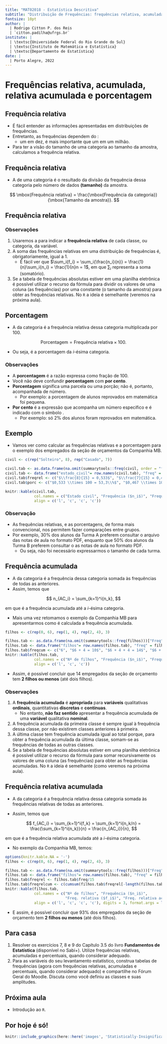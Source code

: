 ```yaml
---
title: "MAT02018 - Estatística Descritiva"
subtitle: "Distribuição de Frequências: frequências relativa, acumulada, relativa acumulada e porcentagem"
fontsize: 10pt
author: |
  | Rodrigo Citton P. dos Reis
  | `citton.padilha@ufrgs.br`
institute: |
  | \textsc{Universidade Federal do Rio Grande do Sul}
  | \textsc{Instituto de Matemática e Estatística}
  | \textsc{Departamento de Estatística}
date: |
  | Porto Alegre, 2022
---
```


# Frequências relativa, acumulada, relativa acumulada e porcentagem

## Frequência relativa {.allowframebreaks}

- É fácil entender as informações apresentadas em distribuições de frequências\footnote{A distribuição de frequências nos apresenta quantos indivíduos apresentaram determinada característica (valor da variável) no conjunto de dados que estamos observando.}.
- Entretanto, as frequências dependem do \structure{tamanho da amostra}:
    + um em dez, é mais importante que um em um milhão.
- Para ter a visão do tamanho de uma categoria \structure{em relação} ao tamanho da amostra, calculamos a frequência relativa.

## Frequência relativa {.allowframebreaks}

- A \structure{frequência relativa} de uma categoria é o resultado da divisão da frequência dessa categoria pelo número de dados __(tamanho)__ da amostra.

$$
\mbox{Frequência relativa} = \frac{\mbox{Frequência da categoria}}{\mbox{Tamanho da amostra}}.
$$

## Frequência relativa {.allowframebreaks}

### Observações

1. Usaremos a \structure{notação $f_i = \frac{n_i}{n}$} para indicar a __frequência relativa__ de cada classe, ou categoria, da variável.
2. A soma das frequências relativas em uma distribuição de frequências é, obrigatoriamente, igual a 1.
    + É fácil ver que $\sum_i{f_i} = \sum_i{\frac{n_i}{n}} = \frac{1}{n}\sum_i{n_i} = \frac{1}{n}n = 1$, em que $\sum_i{}$ representa a soma (somatório).
3. Se a tabela de frequências absolutas estiver em uma planilha eletrônica é possível utilizar o recurso da fórmula para dividir os valores de uma coluna (as frequências) por uma constante (o tamanho da amostra) para obter as frequências relativas. No `R` a ideia é semelhante (veremos na próxima aula).

## Porcentagem {.allowframebreaks}

- A \structure{porcentagem} da categoria é a frequência relativa dessa categoria multiplicada por 100.

$$
\mbox{Porcentagem} = \mbox{Frequência relativa} \times 100.
$$

- Ou seja, \structure{$\mbox{Porcentagem}_i = f_i \times 100$} é a porcentagem da $i$-ésima categoria.

\framebreak

### Observações

- A __porcentagem__ é a razão expressa como fração de 100.
- Você não deve confundir __porcentagem__ com __por cento__.
- __Porcentagem__ significa uma parcela ou uma porção; não é, portanto, acompanhada de número.
    - Por exemplo: a porcentagem de alunos reprovados em matemática foi pequena.
- __Por cento__ é a expressão que acompanha um número específico e é indicado com o símbolo \structure{\%}.
    - Por exemplo: só 2% dos alunos foram reprovados em matemática.

## Exemplo {.allowframebreaks}

- Vamos ver como calcular as frequências relativas e a porcentagem para o exemplo dos empregados da seção de orçamentos da Companhia MB.

\footnotesize

```r
civil <- c(rep("Solteiro", 8), rep("Casado", 7))

civil.tab <- as.data.frame(na.omit(summarytools::freq(civil, order = "freq")))["Freq"]
civil.tab <- data.frame("estado_civil"= row.names(civil.tab), "freq" = civil.tab$Freq)
civil.tab$freqrel <- c("$\\frac{8}{15} = 0,533$", "$\\frac{7}{15} = 0,467$", "1,000")
civil.tab$porc <- c("$0,533 \\times 100 = 53,3\\%$", "$0,467 \\times 100 = 46,7\\%$", "100,0\\%")

knitr::kable(civil.tab,
             col.names = c("Estado civil", "Frequência ($n_i$)", "Frequência relativa ($f_i$)", "Porcentagem"),
             align = c('l', 'c', 'c', 'c'))
```

\framebreak

### Observação

- As frequências relativas, e as porcentagens, de forma mais convencional, nos permitem fazer comparações entre grupos.
- Por exemplo, 30% dos alunos da Turma A preferem consultar o arquivo das notas de aula no formato PDF, enquanto que 50% dos alunos da Turma B preferem consultar o as notas de aula no formato PDF. 
    - Ou seja, não foi necessário expressarmos o tamanho de cada turma.
    
## Frequência acumulada {.allowframebreaks}

- A \structure{frequência acumulada} da categoria é a frequência dessa categoria somada às frequências de todas as anteriores.
- Assim, temos que

$$
n_{AC_i} = \sum_{k=1}^i{n_k},
$$

em que \structure{$n_{AC_i}$} é a frequência acumulada até a $i$-ésima categoria.

\framebreak

- Mais uma vez retomamos o exemplo da Companhia MB para apresentarmos como é calculada a frequência acumulada.

```r
filhos <- c(rep(0, 6), rep(1, 4), rep(2, 4), 3)

filhos.tab <- as.data.frame(na.omit(summarytools::freq(filhos)))["Freq"]
filhos.tab <- data.frame("filhos"= row.names(filhos.tab), "freq" = filhos.tab$Freq)
filhos.tab$freqcum <- c("6", "$6 + 4 = 10$", "$6 + 4 + 4 = 14$", "$6 + 4 + 4 + 1= 15$", "-")
knitr::kable(filhos.tab,
             col.names = c("Nº de filhos", "Frequência ($n_i$)", "Frequência acumulada"),
             align = c('l', 'c', 'c'))
```

- Assim, é possível concluir que 14 empregados da seção de orçamento tem __2 filhos ou menos__ (até dois filhos).

\framebreak

### Observações

1. A __frequência acumulada__ é __apropriada__ para __variáveis__ qualitativas __ordinais__, quantitativas __discretas__ e __contínuas__.
    + No entanto, __não faz sentido__ apresentar a frequência acumulada de uma __variável__ qualitativa __nominal__.
2. A frequência acumulada da primeira classe é sempre igual à frequência dessa classe, por não existirem classes anteriores à primeira.
3. A última classe tem frequência acumulada igual ao total porque, para obter a frequência acumulada da última classe, somam-se as frequências de todas as outras classes.
4. Se a tabela de frequências absolutas estiver em uma planilha eletrônica é possível utilizar o recurso da fórmula para somar recursivamente os valores de uma coluna (as frequências) para obter as frequências acumuladas. No `R` a ideia é semelhante (como veremos na próxima aula).

## Frequência relativa acumulada {.allowframebreaks}

- A \structure{frequência relativa acumulada} da categoria é a frequência relativa dessa categoria somada às frequências relativas de todas as anteriores.

- Assim, temos que

$$
f_{AC_i} = \sum_{k=1}^i{f_k} = \sum_{k=1}^i{n_k/n} = \frac{\sum_{k=1}^i{n_k}}{n} = \frac{n_{AC_i}}{n},
$$

em que \structure{$f_{AC_i}$} é a frequência relativa acumulada até a $i$-ésima categoria.

\framebreak

- No exemplo da Companhia MB, temos:

```r
options(knitr.kable.NA = '-')
filhos <- c(rep(0, 6), rep(1, 4), rep(2, 4), 3)

filhos.tab <- as.data.frame(na.omit(summarytools::freq(filhos)))["Freq"]
filhos.tab <- data.frame("filhos"= row.names(filhos.tab), "freq" = filhos.tab$Freq)
filhos.tab$freqrel <- filhos.tab$freq/15
filhos.tab$freqrelcum <- c(cumsum(filhos.tab$freqrel[-length(filhos.tab$freqrel)]), NA)
knitr::kable(filhos.tab,
             col.names = c("Nº de filhos", "Frequência ($n_i$)",
                           "Freq. relativa ($f_i$)", "Freq. relativa acumulada"),
             align = c('l', 'c', 'c', 'c'), digits = 3, format.args = list(decimal.mark = ','))
```

- E assim, é possível concluir que 93% dos empregados da seção de orçamento tem __2 filhos ou menos__ (até dois filhos)\footnote{{\bf Exercício:} qual a porcentagem de empregados da seção de orçamentos com mais de um filho?}.

## Para casa

1. Resolver os exercícios 7, 8 e 9 do Capítulo 3.5 do livro __Fundamentos de Estatística__\footnote{Vieira, S. {\bf Fundamentos de Estatística}, Atlas, 2019, pg. 39-40.} (disponível no Sabi+). Utilize frequências relativas, acumuladas e percentuais, quando considerar adequado.
2. Para as variáveis do seu levantamento estatístico, construa tabelas de frequências (agora com frequências relativas, acumuladas e percentuais, quando considerar adequado) e compartilhe no Fórum Geral do Moodle. Discuta como você definiu as classes e suas amplitudes.

## Próxima aula 

- Introdução ao `R`.

<!-- - Complementa`R`: -->
<!--     + Distribuição de frequências no `R` -->
<!--     + Construção de tabelas (para publicação e apresentação) -->
<!--     + Um minuto de história (da estatística) -->
<!-- - Atividade de Avaliação I (apresentação e instruções) -->

## Por hoje é só!

\begin{center}
{\bf Bons estudos!}
\end{center}

```r

knitr::include_graphics(here::here('images', 'Statistically-Insignificant-corda-bamba.jpg'))

```

